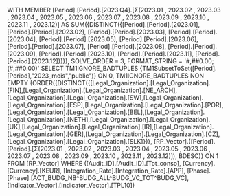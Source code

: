 WITH MEMBER [Period].[Period].[2023.Q4].[Σ(2023.01 , 2023.02 , 2023.03 , 2023.04 , 2023.05 , 2023.06 , 2023.07 , 2023.08 , 2023.09 , 2023.10 , 2023.11 , 2023.12)] AS SUM({DISTINCT({[Period].[Period].[2023.01], [Period].[Period].[2023.02], [Period].[Period].[2023.03], [Period].[Period].[2023.04], [Period].[Period].[2023.05], [Period].[Period].[2023.06], [Period].[Period].[2023.07], [Period].[Period].[2023.08], [Period].[Period].[2023.09], [Period].[Period].[2023.10], [Period].[Period].[2023.11], [Period].[Period].[2023.12]})}), SOLVE_ORDER = 3, FORMAT_STRING = '#,##0.00;(#,##0.00)' SELECT TM1IGNORE_BADTUPLES {TM1SubsetToSet([Period].[Period],"2023_mois","public")} ON 0, TM1IGNORE_BADTUPLES NON EMPTY {ORDER({DISTINCT({[Legal_Organization].[Legal_Organization].[FIN],[Legal_Organization].[Legal_Organization].[NE_ARCH],[Legal_Organization].[Legal_Organization].[SW],[Legal_Organization].[Legal_Organization].[ESP],[Legal_Organization].[Legal_Organization].[POR],[Legal_Organization].[Legal_Organization].[BEL],[Legal_Organization].[Legal_Organization].[NETH],[Legal_Organization].[Legal_Organization].[UK],[Legal_Organization].[Legal_Organization].[IR],[Legal_Organization].[Legal_Organization].[GER],[Legal_Organization].[Legal_Organization].[CZ],[Legal_Organization].[Legal_Organization].[SLK]})}, [RP_Vector].([Period].[Period].[Σ(2023.01 , 2023.02 , 2023.03 , 2023.04 , 2023.05 , 2023.06 , 2023.07 , 2023.08 , 2023.09 , 2023.10 , 2023.11 , 2023.12)]), BDESC)} ON 1 FROM [RP_Vector] WHERE ([Audit_ID].[Audit_ID].[Tot_conso], [Currency].[Currency].[KEUR], [Integration_Rate].[Integration_Rate].[APP], [Phase].[Phase].[ACT_BUDG_NB^BUDG_ALL^BUDG_VC_TOT^BUDG_VC], [Indicator_Vector].[Indicator_Vector].[TPL10])